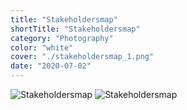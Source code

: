 ```yaml
---
title: "Stakeholdersmap"
shortTitle: "Stakeholdersmap"
category: "Photography"
color: "white"
cover: "./stakeholdersmap_1.png"
date: "2020-07-02"
---
```


![Stakeholdersmap](https://technation-hr.com/images/stappen/stakeholdersmap/stakeholdersmap_1.png "Stakeholdersmap")
![Stakeholdersmap](https://technation-hr.com/images/stappen/stakeholdersmap/stakeholdersmap_2.png "Stakeholdersmap")

